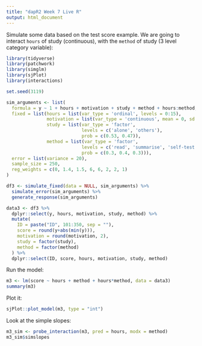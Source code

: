 ```yaml
---
title: "dapR2 Week 7 Live R"
output: html_document
---
```


Simulate some data based on the test score example. We are going to interact `hours` of study (continuous), with the `method` of study (3 level category variable):

```r
library(tidyverse)
library(patchwork)
library(simglm)
library(sjPlot)
library(interactions)

set.seed(3119) 

sim_arguments <- list(
  formula = y ~ 1 + hours + motivation + study + method + hours:method,
  fixed = list(hours = list(var_type = 'ordinal', levels = 0:15),
               motivation = list(var_type = 'continuous', mean = 0, sd = 1),
               study = list(var_type = 'factor', 
                            levels = c('alone', 'others'),
                            prob = c(0.53, 0.47)),
               method = list(var_type = 'factor', 
                            levels = c('read', 'summarise', 'self-test'),
                            prob = c(0.3, 0.4, 0.3))),
  error = list(variance = 20),
  sample_size = 250,
  reg_weights = c(0, 1.4, 1.5, 6, 6, 2, 2, 1)
)

df3 <- simulate_fixed(data = NULL, sim_arguments) %>%
  simulate_error(sim_arguments) %>%
  generate_response(sim_arguments)

data3 <- df3 %>%
  dplyr::select(y, hours, motivation, study, method) %>%
  mutate(
    ID = paste("ID", 101:350, sep = ""),
    score = round(y+abs(min(y))),
    motivation = round(motivation, 2),
    study = factor(study),
    method = factor(method)
  ) %>%
  dplyr::select(ID, score, hours, motivation, study, method)
```


Run the model:

```r
m3 <- lm(score ~ hours + method + hours*method, data = data3)
summary(m3)
```

Plot it:

```r
sjPlot::plot_model(m3, type = "int")
```

Look at the simple slopes:

```r
m3_sim <- probe_interaction(m3, pred = hours, modx = method)
m3_sim$simslopes
```


